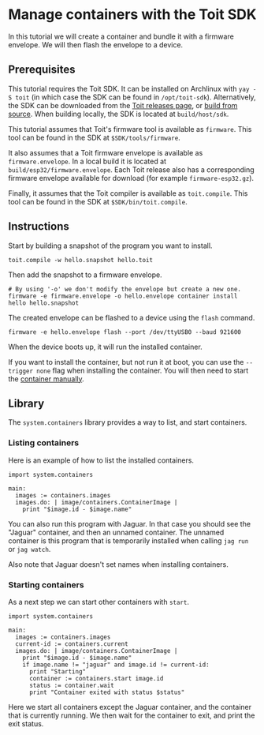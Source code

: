 # Manage containers with the Toit SDK
In this tutorial we will create a container and bundle it
with a firmware envelope. We will then flash the envelope to a device.

## Prerequisites
This tutorial requires the Toit SDK. It can be installed on
Archlinux with `yay -S toit` (in which case the SDK can be found in
`/opt/toit-sdk`). Alternatively, the SDK can be downloaded from the
[Toit releases page](https://github.com/toitlang/toit/releases), or
[build from source](https://github.com/toitlang/toit). When building
locally, the SDK is located at `build/host/sdk`.

This tutorial assumes that Toit's firmware tool is
available as `firmware`. This tool can be found in the SDK
at `$SDK/tools/firmware`.

It also assumes that a Toit firmware envelope is available as
`firmware.envelope`. In a local build it is located at
`build/esp32/firmware.envelope`. Each Toit release also has
a corresponding firmware envelope available for download
(for example `firmware-esp32.gz`).

Finally, it assumes that the Toit compiler is available as `toit.compile`.
This tool can be found in the SDK at `$SDK/bin/toit.compile`.

## Instructions
Start by building a snapshot of the program you want to install.

``` shell
toit.compile -w hello.snapshot hello.toit
```

Then add the snapshot to a firmware envelope.
``` shell
# By using '-o' we don't modify the envelope but create a new one.
firmware -e firmware.envelope -o hello.envelope container install hello hello.snapshot
```

The created envelope can be flashed to a device using the `flash` command.
``` shell
firmware -e hello.envelope flash --port /dev/ttyUSB0 --baud 921600
```

When the device boots up, it will run the installed container.

If you want to install the container, but not run it at boot, you can use the
`--trigger none` flag when installing the container. You will then need
to start the [container manually](#starting-containers).


## Library
The `system.containers` library provides a way to list, and start
containers.

### Listing containers
Here is an example of how to list the installed containers.

``` toit
import system.containers

main:
  images := containers.images
  images.do: | image/containers.ContainerImage |
    print "$image.id - $image.name"
```

<Note>

You can also run this program with Jaguar. In that case you should
see the "Jaguar" container, and then an unnamed container. The
unnamed container is this program that is temporarily installed
when calling `jag run` or `jag watch`.

Also note that Jaguar doesn't set names when installing containers.

</Note>

### Starting containers
As a next step we can start other containers with `start`.

``` toit
import system.containers

main:
  images := containers.images
  current-id := containers.current
  images.do: | image/containers.ContainerImage |
    print "$image.id - $image.name"
    if image.name != "jaguar" and image.id != current-id:
      print "Starting"
      container := containers.start image.id
      status := container.wait
      print "Container exited with status $status"
```

Here we start all containers except the Jaguar container, and the
container that is currently running. We then wait for the container
to exit, and print the exit status.
